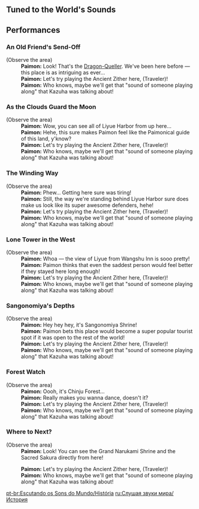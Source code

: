 {{EventTabs}}
{{Description|The Alcor's Chief Mate Juza is looking for you at the Liyue Harbor wharf. Seems that he needs your help with something...}}

==Tuned to the World's Sounds==
{{Transclude|Tuned to the World's Sounds (Quest)|Dialogue|main=1|top=1}}

==Performances==
===An Old Friend's Send-Off===
{{Dialogue start}}
;(Observe the area)
:'''Paimon:''' Look! That's the [[Dragon-Queller]]. We've been here before &mdash; this place is as intriguing as ever...
:'''Paimon:''' Let's try playing the Ancient Zither here, (Traveler)!
:'''Paimon:''' Who knows, maybe we'll get that "sound of someone playing along" that Kazuha was talking about!
{{Dialogue end}}

===As the Clouds Guard the Moon===
{{Dialogue start}}
;(Observe the area)
:'''Paimon:''' Wow, you can see all of Liyue Harbor from up here...
:'''Paimon:''' Hehe, this sure makes Paimon feel like the Paimonical guide of this land, y'know?
:'''Paimon:''' Let's try playing the Ancient Zither here, (Traveler)!
:'''Paimon:''' Who knows, maybe we'll get that "sound of someone playing along" that Kazuha was talking about!
{{Dialogue end}}

===The Winding Way===
{{Dialogue start}}
;(Observe the area)
:'''Paimon:''' Phew... Getting here sure was tiring!
:'''Paimon:''' Still, the way we're standing behind Liyue Harbor sure does make us look like its super awesome defenders, hehe!
:'''Paimon:''' Let's try playing the Ancient Zither here, (Traveler)!
:'''Paimon:''' Who knows, maybe we'll get that "sound of someone playing along" that Kazuha was talking about!
{{Dialogue end}}

===Lone Tower in the West===
{{Dialogue start}}
;(Observe the area)
:'''Paimon:''' Whoa &mdash; the view of Liyue from Wangshu Inn is sooo pretty!
:'''Paimon:''' Paimon thinks that even the saddest person would feel better if they stayed here long enough!
:'''Paimon:''' Let's try playing the Ancient Zither here, (Traveler)!
:'''Paimon:''' Who knows, maybe we'll get that "sound of someone playing along" that Kazuha was talking about!
{{Dialogue end}}

===Sangonomiya's Depths===
{{Dialogue start}}
;(Observe the area)
:'''Paimon:''' Hey hey hey, it's Sangonomiya Shrine!
:'''Paimon:''' Paimon bets this place would become a super popular tourist spot if it was open to the rest of the world!
:'''Paimon:''' Let's try playing the Ancient Zither here, (Traveler)!
:'''Paimon:''' Who knows, maybe we'll get that "sound of someone playing along" that Kazuha was talking about!
{{Dialogue end}}

===Forest Watch===
{{Dialogue start}}
;(Observe the area)
:'''Paimon:''' Oooh, it's Chinju Forest...
:'''Paimon:''' Really makes you wanna dance, doesn't it?
:'''Paimon:''' Let's try playing the Ancient Zither here, (Traveler)!
:'''Paimon:''' Who knows, maybe we'll get that "sound of someone playing along" that Kazuha was talking about!
{{Dialogue end}}

===Where to Next?===
{{Dialogue start}}
;(Observe the area)
:'''Paimon:''' Look! You can see the Grand Narukami Shrine and the Sacred Sakura directly from here!
<!-- I couldn't get this line to show up, despite trying several times
:'''Paimon:''' We took some photos here before, didn't we...
-->
:'''Paimon:''' Let's try playing the Ancient Zither here, (Traveler)!
:'''Paimon:''' Who knows, maybe we'll get that "sound of someone playing along" that Kazuha was talking about!
{{Dialogue end}}

[[pt-br:Escutando os Sons do Mundo/História]]
[[ru:Слушая звуки мира/История]]